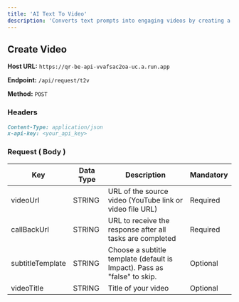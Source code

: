 ```yaml
---
title: 'AI Text To Video'
description: 'Converts text prompts into engaging videos by creating a script with text-to-speech, adding AI-generated visuals, subtitles, and background music.Useful for creating promotional videos, educational content, or social media posts.'
---
```


## Create Video

**Host URL:** `https://qr-be-api-vvafsac2oa-uc.a.run.app`

**Endpoint:** `/api/request/t2v`

**Method:** `POST`

### Headers

```markdown
Content-Type: application/json
x-api-key: <your_api_key> 
```

### Request ( Body )



Key              | Data Type | Description                                                                       | Mandatory
-----------------|-----------|-----------------------------------------------------------------------------------|-----------
videoUrl         | STRING    | URL of the source video (YouTube link or video file URL)                            | Required
callBackUrl      | STRING    | URL to receive the response after all tasks are completed                          | Required
subtitleTemplate | STRING    | Choose a subtitle template (default is Impact). Pass as "false" to skip.           | Optional
videoTitle       | STRING    | Title of your video                                                               | Optional

